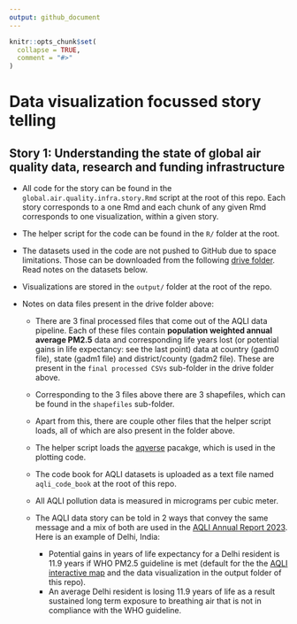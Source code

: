 ```yaml
---
output: github_document
---
```


<!-- README.md is generated from README.Rmd. Please edit that file -->

```r
knitr::opts_chunk$set(
  collapse = TRUE,
  comment = "#>"
)
```

# Data visualization focussed story telling

<!-- badges: start -->
<!-- badges: end -->


## Story 1: Understanding the state of global air quality data, research and funding infrastructure

* All code for the story can be found in the `global.air.quality.infra.story.Rmd` script at the root of this repo. Each story corresponds to a one Rmd and each chunk of any given Rmd corresponds to one visualization, within a given story.

* The helper script for the code can be found in the `R/` folder at the root.

* The datasets used in the code are not pushed to GitHub due to space limitations. Those can be downloaded from the following [drive folder](https://drive.google.com/drive/folders/18RnLiSeRdXKAe8EIZhLjbjxxYELpZj6u?usp=drive_link). Read notes on the datasets below.

* Visualizations are stored in the `output/` folder at the root of the repo. 

* Notes on data files present in the drive folder above:

  * There are 3 final processed files that come out of the AQLI data pipeline. Each of these files contain **population weighted annual average PM2.5** data and corresponding life years lost (or potential gains in life expectancy: see the last point) data at country (gadm0 file), state (gadm1 file) and district/county (gadm2 file). These are present in the `final processed CSVs` sub-folder in the drive folder above.
  

  * Corresponding to the 3 files above there are 3 shapefiles, which can be found in the `shapefiles` sub-folder.
  
  * Apart from this, there are couple other files that the helper script loads, all of which are also present in the folder above.
  * The helper script loads the [aqverse](https://github.com/aqli-epic/aqverse) pacakge, which is used in the plotting code.
  
  * The code book for AQLI datasets is uploaded as a text file named `aqli_code_book` at the root of this repo.
  
  * All AQLI pollution data is measured in micrograms per cubic meter.
  
  * The AQLI data story can be told in 2 ways that convey the same message and a mix of both are used in the [AQLI Annual Report 2023](https://aqli.epic.uchicago.edu/reports/). Here is an example of Delhi, India:
  
    * Potential gains in years of life expectancy for a Delhi resident is 11.9 years if WHO PM2.5 guideline is met (default for the the [AQLI interactive map](https://aqli.epic.uchicago.edu/the-index/) and the data visualization in the output folder of this repo).
    * An average Delhi resident is losing 11.9 years of life as a result sustained long term exposure to breathing air that is not in compliance with the WHO guideline.
  
